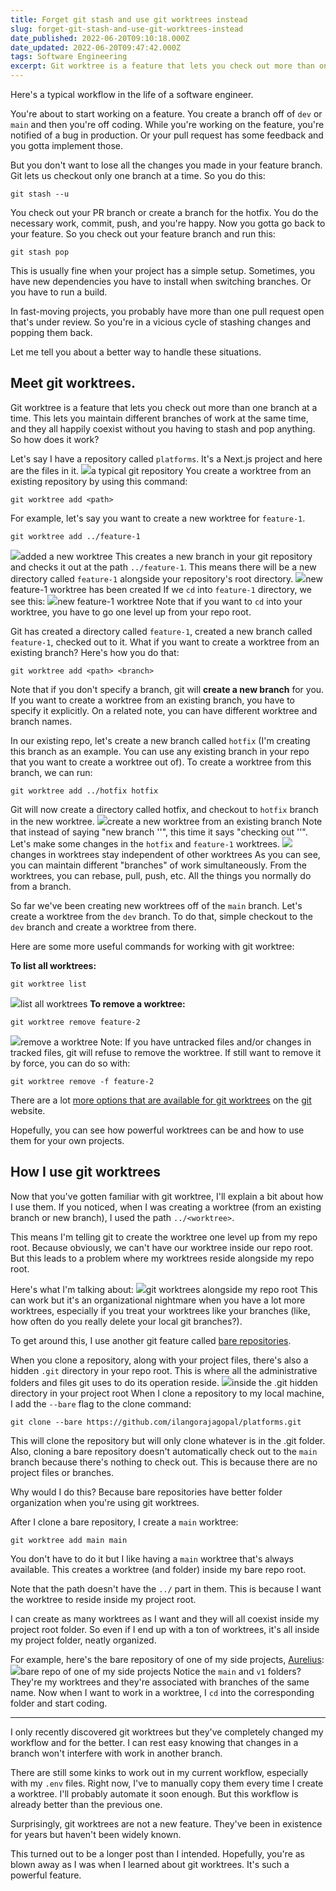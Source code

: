 ```yaml
---
title: Forget git stash and use git worktrees instead
slug: forget-git-stash-and-use-git-worktrees-instead
date_published: 2022-06-20T09:10:18.000Z
date_updated: 2022-06-20T09:47:42.000Z
tags: Software Engineering
excerpt: Git worktree is a feature that lets you check out more than one branch at a time. They've been such a gamechanger for my git workflow.
---
```


Here's a typical workflow in the life of a software engineer.

You're about to start working on a feature. You create a branch off of `dev` or `main` and then you're off coding. While you're working on the feature, you're notified of a bug in production. Or your pull request has some feedback and you gotta implement those.

But you don't want to lose all the changes you made in your feature branch. Git lets us checkout only one branch at a time. So you do this:

    git stash --u

You check out your PR branch or create a branch for the hotfix. You do the necessary work, commit, push, and you're happy. Now you gotta go back to your feature. So you check out your feature branch and run this:

    git stash pop

This is usually fine when your project has a simple setup. Sometimes, you have new dependencies you have to install when switching branches. Or you have to run a build.

In fast-moving projects, you probably have more than one pull request open that's under review. So you're in a vicious cycle of stashing changes and popping them back.

Let me tell you about a better way to handle these situations.

## Meet git worktrees.

Git worktree is a feature that lets you check out more than one branch at a time. This lets you maintain different branches of work at the same time, and they all happily coexist without you having to stash and pop anything. So how does it work?

Let's say I have a repository called `platforms`. It's a Next.js project and here are the files in it.
![](__GHOST_URL__/content/images/2022/06/1a.png)a typical git repository
You create a worktree from an existing repository by using this command:

    git worktree add <path>

For example, let's say you want to create a new worktree for `feature-1`.

    git worktree add ../feature-1

![](__GHOST_URL__/content/images/2022/06/1.png)added a new worktree
This creates a new branch in your git repository and checks it out at the path `../feature-1`. This means there will be a new directory called `feature-1` alongside your repository's root directory.
![](__GHOST_URL__/content/images/2022/06/2.png)new feature-1 worktree has been created
If we `cd` into `feature-1` directory, we see this:
![](__GHOST_URL__/content/images/2022/06/3.png)new feature-1 worktree
Note that if you want to `cd` into your worktree, you have to go one level up from your repo root.

Git has created a directory called `feature-1`, created a new branch called `feature-1`, checked out to it. What if you want to create a worktree from an existing branch? Here's how you do that:

    git worktree add <path> <branch>

Note that if you don't specify a branch, git will **create a new branch** for you. If you want to create a worktree from an existing branch, you have to specify it explicitly. On a related note, you can have different worktree and branch names.

In our existing repo, let's create a new branch called `hotfix` (I'm creating this branch as an example. You can use any existing branch in your repo that you want to create a worktree out of). To create a worktree from this branch, we can run:

    git worktree add ../hotfix hotfix

Git will now create a directory called hotfix, and checkout to `hotfix` branch in the new worktree.
![](__GHOST_URL__/content/images/2022/06/4.png)create a new worktree from an existing branch
Note that instead of saying "new branch '_<branch>_'", this time it says "checking out '_<branch>_'". Let's make some changes in the `hotfix` and `feature-1` worktrees.
![](__GHOST_URL__/content/images/2022/06/5.png)changes in worktrees stay independent of other worktrees
As you can see, you can maintain different "branches" of work simultaneously. From the worktrees, you can rebase, pull, push, etc. All the things you normally do from a branch.

So far we've been creating new worktrees off of the `main` branch. Let's create a worktree from the `dev` branch. To do that, simple checkout to the `dev` branch and create a worktree from there.

Here are some more useful commands for working with git worktree:

**To list all worktrees:**

    git worktree list

![](__GHOST_URL__/content/images/2022/06/6.png)list all worktrees
**To remove a worktree:**

    git worktree remove feature-2

![](__GHOST_URL__/content/images/2022/06/7.png)remove a worktree
Note: If you have untracked files and/or changes in tracked files, git will refuse to remove the worktree. If still want to remove it by force, you can do so with:

    git worktree remove -f feature-2

There are a lot [more options that are available for git worktrees](https://git-scm.com/docs/git-worktree) on the [git](https://git-scm.com/) website.

Hopefully, you can see how powerful worktrees can be and how to use them for your own projects.

## How I use git worktrees

Now that you've gotten familiar with git worktree, I'll explain a bit about how I use them. If you noticed, when I was creating a worktree (from an existing branch or new branch), I used the path `../<worktree>`.

This means I'm telling git to create the worktree one level up from my repo root. Because obviously, we can't have our worktree inside our repo root. But this leads to a problem where my worktrees reside alongside my repo root.

Here's what I'm talking about:
![](__GHOST_URL__/content/images/2022/06/8.png)git worktrees alongside my repo root
This can work but it's an organizational nightmare when you have a lot more worktrees, especially if you treat your worktrees like your branches (like, how often do you really delete your local git branches?).

To get around this, I use another git feature called [bare repositories](https://git-scm.com/docs/git-clone#Documentation/git-clone.txt---bare).

When you clone a repository, along with your project files, there's also a hidden `.git` directory in your repo root. This is where all the administrative folders and files git uses to do its operation reside.
![](__GHOST_URL__/content/images/2022/06/9.png)inside the .git hidden directory in your project root
When I clone a repository to my local machine, I add the `--bare` flag to the clone command:

    git clone --bare https://github.com/ilangorajagopal/platforms.git

This will clone the repository but will only clone whatever is in the .git folder. Also, cloning a bare repository doesn't automatically check out to the `main` branch because there's nothing to check out. This is because there are no project files or branches.

Why would I do this? Because bare repositories have better folder organization when you're using git worktrees.

After I clone a bare repository, I create a `main` worktree:

    git worktree add main main

You don't have to do it but I like having a `main` worktree that's always available. This creates a worktree (and folder) inside my bare repo root.

Note that the path doesn't have the `../` part in them. This is because I want the worktree to reside inside my project root.

I can create as many worktrees as I want and they will all coexist inside my project root folder. So even if I end up with a ton of worktrees, it's all inside my project folder, neatly organized.

For example, here's the bare repository of one of my side projects, [Aurelius](https://aurelius.ink/):
![](__GHOST_URL__/content/images/2022/06/10.png)bare repo of one of my side projects
Notice the `main` and `v1` folders? They're my worktrees and they're associated with branches of the same name. Now when I want to work in a worktree, I `cd` into the corresponding folder and start coding.

---

I only recently discovered git worktrees but they've completely changed my workflow and for the better. I can rest easy knowing that changes in a branch won't interfere with work in another branch.

There are still some kinks to work out in my current workflow, especially with my `.env` files. Right now, I've to manually copy them every time I create a worktree. I'll probably automate it soon enough. But this workflow is already better than the previous one.

Surprisingly, git worktrees are not a new feature. They've been in existence for years but haven't been widely known.

This turned out to be a longer post than I intended. Hopefully, you're as blown away as I was when I learned about git worktrees. It's such a powerful feature.
